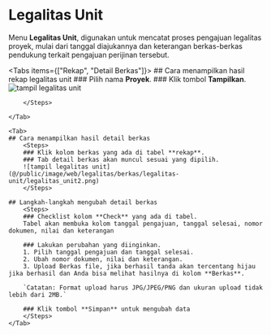 
# Legalitas Unit

Menu **Legalitas Unit**, digunakan untuk mencatat proses pengajuan
legalitas proyek, mulai dari tanggal diajukannya dan keterangan berkas-berkas
pendukung terkait pengajuan perijinan tersebut.

<Tabs items={["Rekap", "Detail Berkas"]}>
    <Tab>
    ## Cara menampilkan hasil rekap legalitas unit
        <Steps>
        ### Pilih nama **Proyek**.
        ### Klik tombol **Tampilkan**.
        ![tampil legalitas unit](@/public/image/web/legalitas/berkas/legalitas-unit/legalitas_unit1.png)

        </Steps>

    </Tab>

    <Tab>
    ## Cara menampilkan hasil detail berkas
        <Steps>
        ### Klik kolom berkas yang ada di tabel **rekap**.
        ### Tab detail berkas akan muncul sesuai yang dipilih.
        ![tampil legalitas unit](@/public/image/web/legalitas/berkas/legalitas-unit/legalitas_unit2.png)
        </Steps>

    ## Langkah-langkah mengubah detail berkas
        <Steps>
        ### Checklist kolom **Check** yang ada di tabel.
        Tabel akan membuka kolom tanggal pengajuan, tanggal selesai, nomor dokumen, nilai dan keterangan

        ### Lakukan perubahan yang diinginkan.
        1. Pilih tanggal pengajuan dan tanggal selesai.
        2. Ubah nomor dokumen, nilai dan keterangan.
        3. Upload Berkas file, jika berhasil tanda akan tercentang hijau jika berhasil dan Anda bisa melihat hasilnya di kolom **Berkas**.

        `Catatan: Format upload harus JPG/JPEG/PNG dan ukuran upload tidak lebih dari 2MB.`

        ### Klik tombol **Simpan** untuk mengubah data
        </Steps>
    </Tab>

</Tabs>
